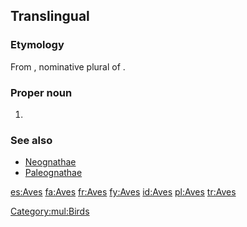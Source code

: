 {{also|aves}}
==Translingual==

===Etymology===
From {{etyl|la|mul}} {{term/t|la|avēs}}, nominative plural of {{term|avis||bird|lang=la}}.

===Proper noun===
{{wikipedia}}
{{wikispecies}}
{{mul-proper noun}}

# {{taxon|class|subphylum|Vertebrata|the [[bird]]s}}

===See also===
* [[Neognathae]]
* [[Paleognathae]]

[[Category:mul:Birds]]

[[es:Aves]]
[[fa:Aves]]
[[fr:Aves]]
[[fy:Aves]]
[[id:Aves]]
[[pl:Aves]]
[[tr:Aves]]